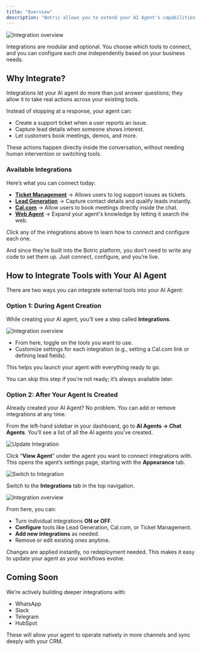 ```yaml
---
title: "Overview"
description: "Botric allows you to extend your AI Agent's capabilities by connecting it with powerful third-party tools. These integrations allow your AI Agent to do more than just chat. With just a few clicks, you can connect it to tools that automate support, capture leads, schedule meetings, and more."
---
```


<img 
  src="../images/integrations/overview/integration_overview.png" 
  alt="Integration overview" 
  className="rounded-xl border-4 border-blue-100 dark:border-blue-300"
/>

Integrations are modular and optional. You choose which tools to connect, and you can configure each one independently based on your business needs.

## Why Integrate?

Integrations let your AI agent do more than just answer questions; they allow it to take real actions across your existing tools.

Instead of stopping at a response, your agent can:

- Create a support ticket when a user reports an issue.
- Capture lead details when someone shows interest.
- Let customers book meetings, demos, and more.

These actions happen directly inside the conversation, without needing human intervention or switching tools. 

### Available Integrations

Here’s what you can connect today:

- **[Ticket Management](/integrations/ticket_management)** → Allows users to log support issues as tickets.
- **[Lead Generation](/integrations/lead_generation)** → Capture contact details and qualify leads instantly.
- **[Cal.com](/integrations/cal)** → Allow users to book meetings directly inside the chat.
- **[Web Agent](/integrations/web_agent)** → Expand your agent's knowledge by letting it search the web.

<Info>Click any of the integrations above to learn how to connect and configure each one.</Info>

And since they’re built into the Botric platform, you don’t need to write any code to set them up. Just connect, configure, and you’re live.

## How to Integrate Tools with Your AI Agent

There are two ways you can integrate external tools into your AI Agent:

### Option 1: During Agent Creation

While creating your AI agent, you’ll see a step called **Integrations**.

<img 
  src="../images/integrations/overview/integration_overview.png" 
  alt="Integration overview" 
  className="rounded-xl border-4 border-blue-100 dark:border-blue-300"
/>

- From here, toggle on the tools you want to use.
- Customize settings for each integration (e.g., setting a Cal.com link or defining lead fields).

This helps you launch your agent with everything ready to go.

<Note>You can skip this step if you’re not ready; it’s always available later.</Note>

### Option 2: After Your Agent Is Created

Already created your AI Agent? No problem. You can add or remove integrations at any time.

From the left-hand sidebar in your dashboard, go to **AI Agents → Chat Agents**. You’ll see a list of all the AI agents you’ve created.

<img 
  src="../images/integrations/overview/update_integration.png" 
  alt="Update Integration" 
  className="rounded-xl border-4 border-blue-100 dark:border-blue-300"
/>

Click “**View Agent**” under the agent you want to connect integrations with. This opens the agent’s settings page, starting with the **Appearance** tab.

<img 
  src="../images/integrations/overview/switch_integration.png" 
  alt="Switch to Integration" 
  className="rounded-xl border-4 border-blue-100 dark:border-blue-300"
/>

Switch to the **Integrations** tab in the top navigation.

<img 
  src="../images/integrations/overview/integration_overview.png" 
  alt="Integration overview" 
  className="rounded-xl border-4 border-blue-100 dark:border-blue-300"
/>

From here, you can:

- Turn individual integrations **ON or OFF**.
- **Configure** tools like Lead Generation, Cal.com, or Ticket Management.
- **Add new integrations** as needed.
- Remove or edit existing ones anytime.

Changes are applied instantly, no redeployment needed. This makes it easy to update your agent as your workflows evolve.


## Coming Soon

We’re actively building deeper integrations with:

- WhatsApp
- Slack
- Telegram
- HubSpot

These will allow your agent to operate natively in more channels and sync deeply with your CRM.
